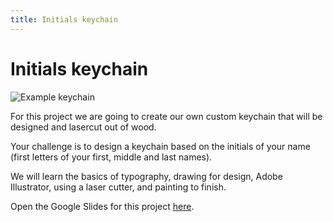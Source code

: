 ```yaml
---
title: Initials keychain
---
```


# Initials keychain

![Example keychain](https://media.tewahi.com/keychain.png)

For this project we are going to create our own custom keychain that will be designed and lasercut out of wood.

Your challenge is to design a keychain based on the initials of your name (first letters of your first, middle and last names).

We will learn the basics of typography, drawing for design, Adobe Illustrator, using a laser cutter, and painting to finish.

Open the Google Slides for this project [here](https://docs.google.com/presentation/d/10nSWABoqCzpoJdKi2jpZ0ZaIiE7ZR_5z1cqnAHqxuIs/edit?usp=sharing).
